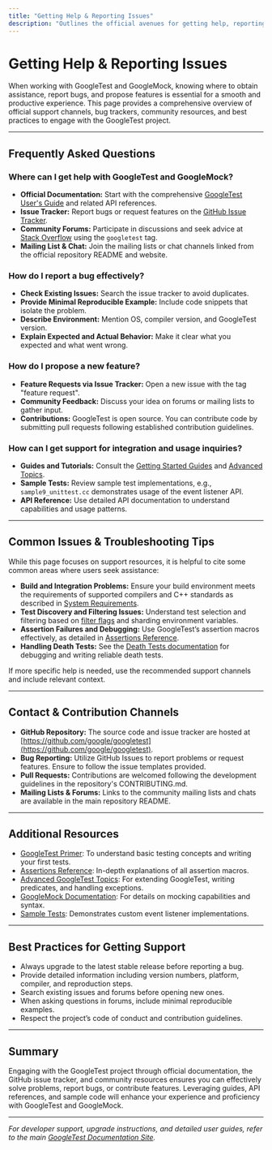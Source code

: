 ```yaml
---
title: "Getting Help & Reporting Issues"
description: "Outlines the official avenues for getting help, reporting bugs, and seeking feature requests—including links to issue trackers, forums, and documentation."
---
```


# Getting Help & Reporting Issues

When working with GoogleTest and GoogleMock, knowing where to obtain assistance, report bugs, and propose features is essential for a smooth and productive experience. This page provides a comprehensive overview of official support channels, bug trackers, community resources, and best practices to engage with the GoogleTest project.

---

## Frequently Asked Questions

### Where can I get help with GoogleTest and GoogleMock?
- **Official Documentation:** Start with the comprehensive [GoogleTest User's Guide](index.md) and related API references.
- **Issue Tracker:** Report bugs or request features on the [GitHub Issue Tracker](https://github.com/google/googletest/issues).
- **Community Forums:** Participate in discussions and seek advice at [Stack Overflow](https://stackoverflow.com/questions/tagged/googletest) using the `googletest` tag.
- **Mailing List & Chat:** Join the mailing lists or chat channels linked from the official repository README and website.

### How do I report a bug effectively?
- **Check Existing Issues:** Search the issue tracker to avoid duplicates.
- **Provide Minimal Reproducible Example:** Include code snippets that isolate the problem.
- **Describe Environment:** Mention OS, compiler version, and GoogleTest version.
- **Explain Expected and Actual Behavior:** Make it clear what you expected and what went wrong.

### How do I propose a new feature?
- **Feature Requests via Issue Tracker:** Open a new issue with the tag "feature request".
- **Community Feedback:** Discuss your idea on forums or mailing lists to gather input.
- **Contributions:** GoogleTest is open source. You can contribute code by submitting pull requests following established contribution guidelines.

### How can I get support for integration and usage inquiries?
- **Guides and Tutorials:** Consult the [Getting Started Guides](guides/getting-started/installing-and-setting-up.md) and [Advanced Topics](advanced.md).
- **Sample Tests:** Review sample test implementations, e.g., `sample9_unittest.cc` demonstrates usage of the event listener API.
- **API Reference:** Use detailed API documentation to understand capabilities and usage patterns.

---

## Common Issues & Troubleshooting Tips

While this page focuses on support resources, it is helpful to cite some common areas where users seek assistance:

- **Build and Integration Problems:** Ensure your build environment meets the requirements of supported compilers and C++ standards as described in [System Requirements](getting-started/setup-prerequisites-installation/system-requirements.md).
- **Test Discovery and Filtering Issues:** Understand test selection and filtering based on [filter flags](docs/primer.md#running-subset-of-tests) and sharding environment variables.
- **Assertion Failures and Debugging:** Use GoogleTest’s assertion macros effectively, as detailed in [Assertions Reference](reference/assertions.md).
- **Handling Death Tests:** See the [Death Tests documentation](guides/scenarios-and-best-practices/death-tests-outcomes.md) for debugging and writing reliable death tests.

If more specific help is needed, use the recommended support channels and include relevant context.

---

## Contact & Contribution Channels

- **GitHub Repository:** The source code and issue tracker are hosted at [https://github.com/google/googletest](https://github.com/google/googletest).
- **Bug Reporting:** Utilize GitHub Issues to report problems or request features. Ensure to follow the issue templates provided.
- **Pull Requests:** Contributions are welcomed following the development guidelines in the repository's CONTRIBUTING.md.
- **Mailing Lists & Forums:** Links to the community mailing lists and chats are available in the main repository README.

---

## Additional Resources

- [GoogleTest Primer](docs/primer.md): To understand basic testing concepts and writing your first tests.
- [Assertions Reference](docs/reference/assertions.md): In-depth explanations of all assertion macros.
- [Advanced GoogleTest Topics](docs/advanced.md): For extending GoogleTest, writing predicates, and handling exceptions.
- [GoogleMock Documentation](googlemock/README.md): For details on mocking capabilities and syntax.
- [Sample Tests](samples/sample9_unittest.cc): Demonstrates custom event listener implementations.

---

## Best Practices for Getting Support

- Always upgrade to the latest stable release before reporting a bug.
- Provide detailed information including version numbers, platform, compiler, and reproduction steps.
- Search existing issues and forums before opening new ones.
- When asking questions in forums, include minimal reproducible examples.
- Respect the project’s code of conduct and contribution guidelines.

---

## Summary

Engaging with the GoogleTest project through official documentation, the GitHub issue tracker, and community resources ensures you can effectively solve problems, report bugs, or contribute features. Leveraging guides, API references, and sample code will enhance your experience and proficiency with GoogleTest and GoogleMock.

---

_For developer support, upgrade instructions, and detailed user guides, refer to the main [GoogleTest Documentation Site](index.md)._